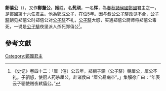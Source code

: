{{Eranamebox|年号= 鄭僖公
|起讫时间= 前570年—前566年
|政权= [[鄭国|鄭国]]
|帝王= '''鄭僖公'''髡顽
|历时= 5年
|timeline= <timeline>
ImageSize  = width:200 height:50
PlotArea   = width:180 height:30 left:10 bottom:20
TimeAxis   = orientation:horizontal
DateFormat = yyyy
Period     = from:-722 till:-479
AlignBars  = early
ScaleMajor = increment:243 start:-722
Colors =
  id:canvas value:rgb(1,1,0.85)
BackgroundColors = canvas:canvas
PlotData =
  width:15 color:black
  bar:era from:start till:end
  bar:era from:-570 till:-565 color:red
</timeline>
|说明= 鄭僖公在位年在春秋时代的位置
}}
'''鄭僖公'''（{{bd|？||前566年|catIdx=Z}}），又作'''鄭釐公'''，'''姬'''姓，名'''髡顽'''，一名'''恽'''，為[[春秋时期|春秋]][[諸侯國|諸侯國]][[鄭國|鄭國]]君主之一，是鄭國第十六任君主。他為[[鄭成公|鄭成公]]子，在位5年。因与叔公[[公子騑|公子騑]]政见不合，[[公子騑|公子騑]]朝见郑僖公时郑僖公对[[公子騑|公子騑]]不礼，[[公子騑|公子騑]]大怒，买通郑僖公厨师将郑僖公毒死，一说是[[公子騑|公子騑]]夜里派人杀死郑僖公<ref>《史记》卷四十二：「厘（僖）公五年，郑相子驷（公子騑）朝厘公，厘公不礼。子驷怒，使厨人药杀厘公，赴诸侯曰 “厘公暴病卒”。」集解徐广曰：“年表云子驷使贼夜弒僖公。” </ref>。
{{start box}}
{{s-before|[[郑君繻|郑君繻]]}}
{{s-title|[[春秋时期|春秋]][[鄭國|鄭國]]君主|前581年4月—前581年5月<br>第一次在位}}
{{s-after|[[鄭成公|鄭成公]]}}
{{s-before|[[鄭成公|鄭成公]]}}
{{s-title|[[春秋时期|春秋]][[鄭國|鄭國]]君主|前570年—前566年<br>第二次在位}}
{{s-after|[[鄭簡公|鄭簡公]]}}
{{end box}}

==參考文獻==
{{Reflist}}
{{郑国君主}}
[[Category:鄭國君主|Category:鄭國君主]]